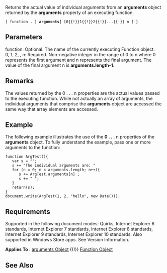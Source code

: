 Returns the actual value of individual arguments from an '''arguments''' object returned by the '''arguments''' property of an executing function.

 [ function '''.''' ] '''arguments[''' [0{{!}}1{{!}}2{{!}}...{{!}} n ] ''']'''

==Parameters==
; function: Optional. The name of the currently executing Function object.
; 0, 1, 2, , n: Required. Non-negative integer in the range of 0 to n where 0 represents the first argument and n represents the final argument. The value of the final argument n is '''arguments.length-1'''.

==Remarks==
The values returned by the 0 . . . n properties are the actual values passed to the executing function. While not actually an array of arguments, the individual arguments that comprise the '''arguments''' object are accessed the same way that array elements are accessed.


==Example==
The following example illustrates the use of the '''0 . . .''' n properties of the '''arguments''' object. To fully understand the example, pass one or more arguments to the function:

 function ArgTest(){
    var s = "";
    s += "The individual arguments are: "
    for (n = 0; n &lt; arguments.length; n++){
       s += ArgTest.arguments[n] ;
       s += " ";
    }
    return(s);
 }
 document.write(ArgTest(1, 2, "hello", new Date()));

==Requirements==
Supported in the following document modes: Quirks, Internet Explorer 6 standards, Internet Explorer 7 standards, Internet Explorer 8 standards, Internet Explorer 9 standards, Internet Explorer 10 standards. Also supported in Windows Store apps. See Version Information.

'''Applies To''' : [[arguments|arguments Object]] {{!}} [[Function|Function Object]]


==See Also==

              

              
